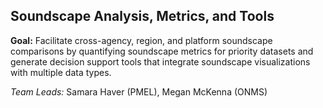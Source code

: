 ## Soundscape Analysis, Metrics, and Tools

**Goal:** Facilitate cross-agency, region, and platform soundscape comparisons by quantifying soundscape metrics for priority datasets and generate decision support tools that integrate soundscape visualizations with multiple data types.

*Team Leads:* Samara Haver (PMEL), Megan McKenna (ONMS)